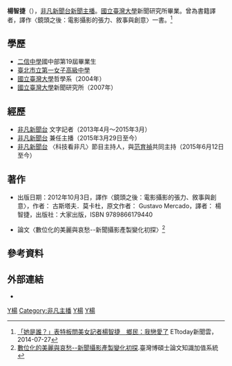 {{主播資訊
| 主播頭銜     = [[非凡新聞台|非凡新聞台]]主播
| 主播姓名     = 楊智捷
| 主播英文名字 = Gingera Yang
| 主播出生日期 = {{birth_date_and_age|1982|11|13}}
| 星座         = 
| 主播姓名拼音 = 
| 主播年齡     = 
| 主播照片檔案 = 
| 主播照片尺寸 = 
| 主播照片圖說 = 
| 國籍         = {{ROC}}
| 籍貫         = 
| 出生地       = {{TWN}}[[基隆市|基隆市]]
| 最高學歷     = [[國立臺灣大學|國立臺灣大學]]新聞研究所碩士
| 暱稱         = 
| 綽號         = 
| 婚姻狀況     = 已婚
| 配偶         = 
| 信仰宗教     = 
| 官方網站     = 
| 備註         = 
|}}

'''楊智捷'''（{{bd|1982年|11月13日||}}），[[非凡新聞台|非凡新聞台]][[新聞主播|新聞主播]]。[[國立臺灣大學|國立臺灣大學]]新聞研究所畢業。曾為書籍譯者，譯作〈鏡頭之後：電影攝影的張力、敘事與創意〉一書。<ref>[http://www.ettoday.net/news/20140727/382899.htm 「她是誰？」表特板問美女記者楊智捷　鄉民：我戀愛了] {{Wayback|url=http://www.ettoday.net/news/20140727/382899.htm |date=20190524231845 }}ETtoday新聞雲，2014-07-27</ref>

== 學歷 ==
* [[二信中學|二信中學]]國中部第19屆畢業生
* [[臺北市立第一女子高級中學|臺北市立第一女子高級中學]]
* [[國立臺灣大學|國立臺灣大學]]哲學系（2004年）
* [[國立臺灣大學|國立臺灣大學]]新聞研究所（2007年）

==經歷==
* [[非凡新聞台|非凡新聞台]] 文字記者（2013年4月～2015年3月）
* [[非凡新聞台|非凡新聞台]] 兼任主播（2015年3月29日至今）
* [[非凡新聞台|非凡新聞台]] 〈科技看非凡〉節目主持人，與[[范育禎|范育禎]]共同主持（2015年6月12日至今）

== 著作==
* 出版日期：2012年10月3日，譯作〈鏡頭之後：電影攝影的張力、敘事與創意〉，作者： 古斯塔夫．莫卡杜，原文作者： Gustavo Mercado，譯者： 楊智捷，出版社：大家出版，ISBN 9789866179440 

* 論文〈數位化的美麗與哀愁--新聞攝影產製變化初探〉<ref>[https://ndltd.ncl.edu.tw/cgi-bin/gs32/gsweb.cgi/ccd=b7wcwK/record?r1=1&h1=1 數位化的美麗與哀愁--新聞攝影產製變化初探].臺灣博碩士論文知識加值系統</ref>

==參考資料==
{{reflist}}

==外部連結==
*{{facebook|gingeraXgingera|楊智捷 Gingera}}
{{台湾娱乐人物小作品}}
[[Category:國立臺灣大學校友|Y楊]]
[[Category:非凡主播|Category:非凡主播]]
[[Category:台灣女性記者|Y楊]]
[[Category:台灣新聞節目主持人|Y楊]]